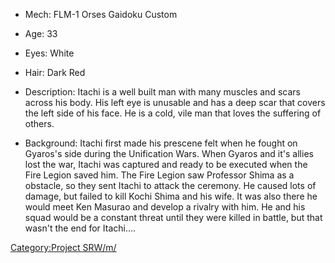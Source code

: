 *Mech: FLM-1 Orses Gaidoku Custom 

*Age: 33

*Eyes: White

*Hair: Dark Red

*Description: Itachi is a well built man with many muscles and scars across his body. His left eye is unusable and has a deep scar that covers the left side of his face. He is a cold, vile man that loves the suffering of others. 

*Background: Itachi first made his prescene felt when he fought on Gyaros's side during the Unification Wars. When Gyaros and it's allies lost the war, Itachi was captured and ready to be executed when the Fire Legion saved him. The Fire Legion saw Professor Shima as a obstacle, so they sent Itachi to attack the ceremony. He caused lots of damage, but failed to kill Kochi Shima and his wife. It was also there he would meet Ken Masurao and develop a rivalry with him. He and his squad would be a constant threat until they were killed in battle, but that wasn't the end for Itachi....

[[Category:Project SRW/m/]]